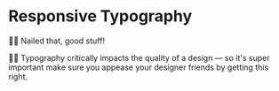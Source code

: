 # Responsive Typography

👨‍💼 Nailed that, good stuff!

👨‍💼 Typography critically impacts the quality of a design — so it's super important make sure you appease your designer friends by getting this right.
